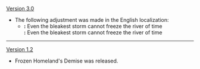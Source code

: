 {{Change History/Header}}
[[Version 3.0]]
* The following adjustment was made in the English localization:
** '''{{Color|Old}}:''' Even the bleakest storm cannot freeze the river of time{{Highlight|,}}<br>'''{{Color|New}}:''' Even the bleakest storm cannot freeze the river of time{{Highlight|.}}
----
[[Version 1.2]]
* Frozen Homeland's Demise was released.